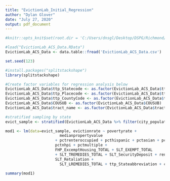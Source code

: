```yaml
---
title: "EvictionLab_Initial_Regression"
author: "Dylan Glover"
date: "July 27, 2020"
output: pdf_document
---
```


```r
#knitr::opts_knit$set(root.dir = 'C:/Users/dnsgl/Desktop/DSPG/Richmond/ELab/')

#load("EvictionLab_ACS_Data.RData")
EvictionLab_ACS_Data <- data.table::fread('EvictionLab_ACS_Data.csv')

```

```r

set.seed(123)

#install.packages("splitstackshape")
library(splitstackshape)

#Create factor variables for regression analysis below
EvictionLab_ACS_Data$ttp_Statecode <- as.factor(EvictionLab_ACS_Data$ttp_Statecode)
EvictionLab_ACS_Data$ttp_Placecode <- as.factor(EvictionLab_ACS_Data$ttp_Placecode)
EvictionLab_ACS_Data$ttp_CountyCode <- as.factor(EvictionLab_ACS_Data$ttp_CountyCode)
EvictionLab_ACS_Data$COUSUB <- as.factor(EvictionLab_ACS_Data$COUSUB)
EvictionLab_ACS_Data$tract_name <- as.factor(EvictionLab_ACS_Data$tract_name)

#stratified sampling by state
evict_sample <- stratified(EvictionLab_ACS_Data %>% filter(city_population >= 100000), c("ttp_Statecode"), 50)

mod1 <- lm(data=evict_sample, evictionrate ~ povertyrate + 
                        medianpropertyvalue
                      + pctrenteroccupied + pcthispanic + pctasian + pctother + pctafam + 
                      pctnhpi + pctmultiple + 
                      FHP_ExcemptHousing_TOTAL + SLT_EXEMPT_TOTAL 
                      + SLT_TREMEDIES_TOTAL + SLT_SecurityDeposit + rentburden + 
                      SLT_Retaliation + 
                        SLT_LREMEDIES_TOTAL + ttp_Stateabbreviation + city  + perc_16yrs_and_over_unemployed + percw_HS_diploma + per_below_HS_diploma + per_bach_and_up)

summary(mod1)

```

